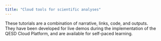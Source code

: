 ```yaml
---
title: "Cloud tools for scientific analyses"
---
```

These tutorials are a combination of narrative, links, code, and outputs. They have been developed for live demos during the implementation of the QESD Cloud Platform, and are available for self-paced learning.


